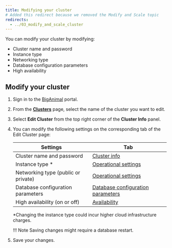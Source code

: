 ```yaml
---
title: Modifying your cluster
# Added this redirect because we removed the Modify and Scale topic
redirects:
  - ../03_modify_and_scale_cluster
---
```


You can modify your cluster by modifying:

-   Cluster name and password
-   Instance type
-   Networking type
-   Database configuration parameters
-   High availability

## Modify your cluster

1.  Sign in to the [BigAnimal](https://portal.biganimal.com) portal.

2.  From the [**Clusters**](https://portal.biganimal.com/clusters) page, select the name of the cluster you want to edit.

3.  Select **Edit Cluster** from the top right corner of the **Cluster Info** panel.

4.  You can modify the following settings on the corresponding tab of the Edit Cluster page:

    | Settings                            | Tab                                                                                       |
    | ----------------------------------- | ----------------------------------------------------------------------------------------- |
    | Cluster name and password           | [Cluster info](../../getting_started/03_create_cluster/#cluster-info-tab)                 |
    | Instance type \*  | [Operational settings](../../getting_started/03_create_cluster/#operational-settings-tab) |
    | Networking type (public or private) | [Operational settings](../../getting_started/03_create_cluster/#operational-settings-tab) |
    | Database configuration parameters   | [Database configuration parameters](05_db_configuration_parameters)                       |
    | High availability (on or off)       | [Availability](../../getting_started/03_create_cluster/#availability-tab)                 |

    \*Changing the instance type could incur higher cloud infrastructure charges.

    !!! Note
        Saving changes might require a database restart.

5.  Save your changes.

